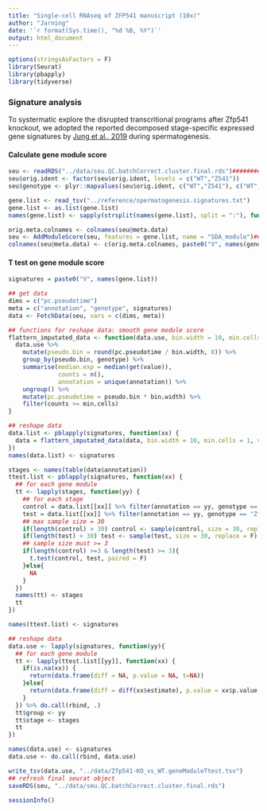 ---
title: "Single-cell RNAseq of ZFP541 manuscript (10x)"
author: "Jarning"
date: '`r format(Sys.time(), "%d %B, %Y")`'
output: html_document
---

```{r setup}
options(stringsAsFactors = F)
library(Seurat)
library(pbapply)
library(tidyverse)
```

### Signature analysis

To systermatic explore the disrupted transcritional programs after Zfp541 knockout, we adopted the reported decomposed stage-specific expressed gene signatures by [Jung et al., 2019](https://elifesciences.org/articles/43966) during spermatogenesis.

#### Calculate gene module score

```{r load Data}
seu <- readRDS("../data/seu.QC.batchCorrect.cluster.final.rds")###################create marker/signature list
seu$orig.ident <- factor(seu$orig.ident, levels = c("WT","Z541"))
seu$genotype <- plyr::mapvalues(seu$orig.ident, c("WT","Z541"), c("WT", "Zfp541(-/-)"))############change sample names

gene.list <- read_tsv("../reference/spermatogenesis.signatures.txt")
gene.list <- as.list(gene.list)
names(gene.list) <- sapply(strsplit(names(gene.list), split = ":"), function(xx) xx[1])
```

```{r moduleScore}
orig.meta.colnames <- colnames(seu@meta.data)
seu <- AddModuleScore(seu, features = gene.list, name = "SDA_module")####################extract cell subset with marker score calculation
colnames(seu@meta.data) <- c(orig.meta.colnames, paste0("V", names(gene.list)))
```

#### T test on gene module score

```{r reshapData}
signatures = paste0("V", names(gene.list))

## get data
dims = c("pc.pseudotime")
meta = c("annotation", "genotype", signatures)
data <- FetchData(seu, vars = c(dims, meta))

## functions for reshape data: smooth gene module score
flattern_imputated_data <- function(data.use, bin.width = 10, min.cells = 1, value = "SHIP_repressed_program") {
  data.use %>%
    mutate(pseudo.bin = round(pc.pseudotime / bin.width, 0)) %>%
    group_by(pseudo.bin, genotype) %>%
    summarise(median.exp = median(get(value)),
              counts = n(),
              annotation = unique(annotation)) %>%
    ungroup() %>%
    mutate(pc.pseudotime = pseudo.bin * bin.width) %>%
    filter(counts >= min.cells)
}

## reshape data
data.list <- pblapply(signatures, function(xx) {
  data = flattern_imputated_data(data, bin.width = 10, min.cells = 1, value = xx)
})
names(data.list) <- signatures
```


```{r t-test}
stages <- names(table(data$annotation))
ttest.list <- pblapply(signatures, function(xx) {
  ## for each gene module
  tt <- lapply(stages, function(yy) {
    ## for each stage
    control = data.list[[xx]] %>% filter(annotation == yy, genotype == "WT") %>% `[[`("median.exp")###############each signature get WT
    test = data.list[[xx]] %>% filter(annotation == yy, genotype == "Zfp541(-/-)") %>% `[[`("median.exp")###############each signature get KO
    ## max sample size = 30
    if(length(control) > 30) control <- sample(control, size = 30, replace = F)
    if(length(test) > 30) test <- sample(test, size = 30, replace = F)
    ## sample size must >= 3
    if(length(control) >=3 & length(test) >= 3){
      t.test(control, test, paired = F)
    }else{
      NA
    }
  })
  names(tt) <- stages
  tt
})

names(ttest.list) <- signatures

## reshape data
data.use <- lapply(signatures, function(yy){
  ## for each gene module
  tt <- lapply(ttest.list[[yy]], function(xx) {
    if(is.na(xx)) {
      return(data.frame(diff = NA, p.value = NA, t=NA))
    }else{
      return(data.frame(diff = diff(xx$estimate), p.value = xx$p.value, t = -xx$statistic))
    }
  }) %>% do.call(rbind, .)
  tt$group <- yy
  tt$stage <- stages
  tt
})

names(data.use) <- signatures
data.use <- do.call(rbind, data.use)
```

```{r saveData}
write_tsv(data.use, "../data/Zfp541-KO_vs_WT.geneModuleTtest.tsv")
## refresh final seurat object
saveRDS(seu, "../data/seu.QC.batchCorrect.cluster.final.rds")
```


```{r info}
sessionInfo()
```

